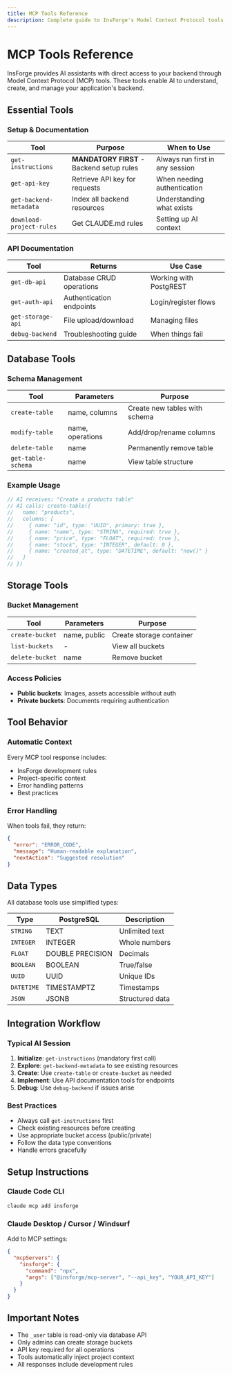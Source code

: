 ```yaml
---
title: MCP Tools Reference
description: Complete guide to InsForge's Model Context Protocol tools
---
```


# MCP Tools Reference

InsForge provides AI assistants with direct access to your backend through Model Context Protocol (MCP) tools. These tools enable AI to understand, create, and manage your application's backend.

## Essential Tools

### Setup & Documentation

| Tool | Purpose | When to Use |
|------|---------|-------------|
| `get-instructions` | **MANDATORY FIRST** - Backend setup rules | Always run first in any session |
| `get-api-key` | Retrieve API key for requests | When needing authentication |
| `get-backend-metadata` | Index all backend resources | Understanding what exists |
| `download-project-rules` | Get CLAUDE.md rules | Setting up AI context |

### API Documentation

| Tool | Returns | Use Case |
|------|---------|----------|
| `get-db-api` | Database CRUD operations | Working with PostgREST |
| `get-auth-api` | Authentication endpoints | Login/register flows |
| `get-storage-api` | File upload/download | Managing files |
| `debug-backend` | Troubleshooting guide | When things fail |

## Database Tools

### Schema Management

| Tool | Parameters | Purpose |
|------|------------|---------|
| `create-table` | name, columns | Create new tables with schema |
| `modify-table` | name, operations | Add/drop/rename columns |
| `delete-table` | name | Permanently remove table |
| `get-table-schema` | name | View table structure |

### Example Usage

```javascript
// AI receives: "Create a products table"
// AI calls: create-table({
//   name: "products",
//   columns: [
//     { name: "id", type: "UUID", primary: true },
//     { name: "name", type: "STRING", required: true },
//     { name: "price", type: "FLOAT", required: true },
//     { name: "stock", type: "INTEGER", default: 0 },
//     { name: "created_at", type: "DATETIME", default: "now()" }
//   ]
// })
```

## Storage Tools

### Bucket Management

| Tool | Parameters | Purpose |
|------|------------|---------|
| `create-bucket` | name, public | Create storage container |
| `list-buckets` | - | View all buckets |
| `delete-bucket` | name | Remove bucket |

### Access Policies

- **Public buckets**: Images, assets accessible without auth
- **Private buckets**: Documents requiring authentication

## Tool Behavior

### Automatic Context

Every MCP tool response includes:
- InsForge development rules
- Project-specific context
- Error handling patterns
- Best practices

### Error Handling

When tools fail, they return:
```json
{
  "error": "ERROR_CODE",
  "message": "Human-readable explanation",
  "nextAction": "Suggested resolution"
}
```

## Data Types

All database tools use simplified types:

| Type | PostgreSQL | Description |
|------|------------|-------------|
| `STRING` | TEXT | Unlimited text |
| `INTEGER` | INTEGER | Whole numbers |
| `FLOAT` | DOUBLE PRECISION | Decimals |
| `BOOLEAN` | BOOLEAN | True/false |
| `UUID` | UUID | Unique IDs |
| `DATETIME` | TIMESTAMPTZ | Timestamps |
| `JSON` | JSONB | Structured data |

## Integration Workflow

### Typical AI Session

1. **Initialize**: `get-instructions` (mandatory first call)
2. **Explore**: `get-backend-metadata` to see existing resources
3. **Create**: Use `create-table` or `create-bucket` as needed
4. **Implement**: Use API documentation tools for endpoints
5. **Debug**: Use `debug-backend` if issues arise

### Best Practices

- Always call `get-instructions` first
- Check existing resources before creating
- Use appropriate bucket access (public/private)
- Follow the data type conventions
- Handle errors gracefully

## Setup Instructions

### Claude Code CLI
```bash
claude mcp add insforge
```

### Claude Desktop / Cursor / Windsurf
Add to MCP settings:
```json
{
  "mcpServers": {
    "insforge": {
      "command": "npx",
      "args": ["@insforge/mcp-server", "--api_key", "YOUR_API_KEY"]
    }
  }
}
```

## Important Notes

- The `_user` table is read-only via database API
- Only admins can create storage buckets
- API key required for all operations
- Tools automatically inject project context
- All responses include development rules